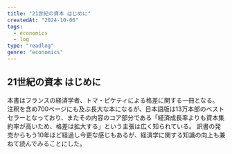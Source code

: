 ```yaml
---
title: "21世紀の資本 はじめに"
createdAt: "2024-10-06"
tags:
  - economics
  - log
type: "readlog"
genre: "economics"
---
```


## 21世紀の資本 はじめに

本書はフランスの経済学者、トマ・ピケティによる格差に関する一冊となる。
注釈を含め700ページにも及ぶ長大な本になるが、日本語版は13万本部のベストセラーとなっており、またその内容のコア部分である「経済成長率よりも資本集約率が高いため、格差は拡大する」という主張は広く知られている。
訳書の発売からもう10年ほど経過し今更な感じもあるが、経済学に関する知識の向上も兼ねて読んでみることにした。
